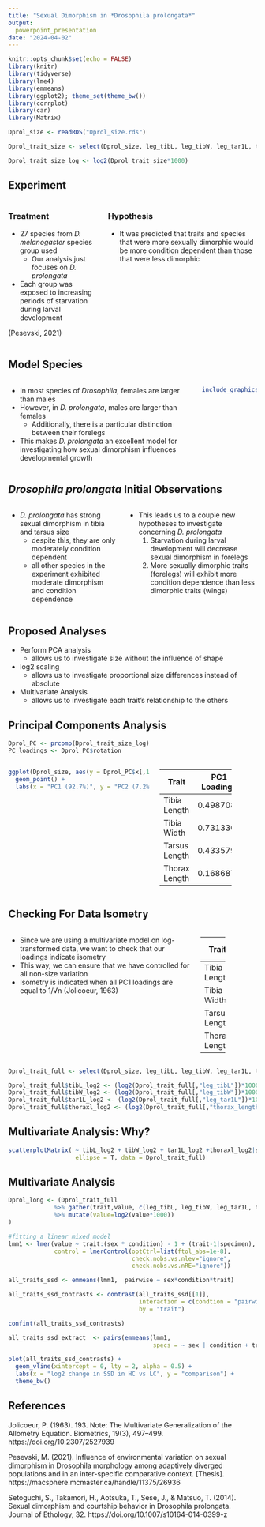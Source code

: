 ```yaml
---
title: "Sexual Dimorphism in *Drosophila prolongata*"
output: 
  powerpoint_presentation
date: "2024-04-02"
---
```



```r
knitr::opts_chunk$set(echo = FALSE)
library(knitr)
library(tidyverse)
library(lme4)
library(emmeans)
library(ggplot2); theme_set(theme_bw())
library(corrplot)
library(car)
library(Matrix)

Dprol_size <- readRDS("Dprol_size.rds")

Dprol_trait_size <- select(Dprol_size, leg_tibL, leg_tibW, leg_tar1L, thorax_length_mm) 

Dprol_trait_size_log <- log2(Dprol_trait_size*1000)
```

## Experiment
:::::::::::::: {.columns}
::: {.column}
### Treatment
- 27 species from *D. melanogaster* species group used
  - Our analysis just focuses on *D. prolongata*
- Each group was exposed to increasing periods of starvation during larval development

(Pesevski, 2021)

:::
::: {.column}
### Hypothesis
- It was predicted that traits and species that were more sexually dimorphic would be more condition dependent than those that were less dimorphic
:::
::::::::::::::

## Model Species

:::::::::::::: {.columns}
::: {.column}
- In most species of *Drosophila*, females are larger than males
- However, in *D. prolongata*, males are larger than females
  - Additionally, there is a particular distinction between their forelegs
- This makes *D. prolongata* an excellent model for investigating how sexual dimorphism influences developmental growth
:::
::: {.column}
```r

include_graphics("prolongata.PNG")

```
:::
::::::::::::::

## *Drosophila prolongata* Initial Observations
:::::::::::::: {.columns}
::: {.column}
- *D. prolongata* has strong sexual dimorphism in tibia and tarsus size
  - despite this, they are only moderately condition dependent
  - all other species in the experiment exhibited moderate dimorphism and condition dependence
:::
::: {.column}
- This leads us to a couple new hypotheses to investigate concerning *D. prolongata*
  1. Starvation during larval development will decrease sexual dimorphism in forelegs
  2. More sexually dimorphic traits (forelegs) will exhibit more condition dependence than less dimorphic traits (wings) 
:::
::::::::::::::

## Proposed Analyses
- Perform PCA analysis
  - allows us to investigate size without the influence of shape
- log2 scaling
  - allows us to investigate proportional size differences instead of absolute
- Multivariate Analysis
  - allows us to investigate each trait's relationship to the others

## Principal Components Analysis
```r
Dprol_PC <- prcomp(Dprol_trait_size_log)
PC_loadings <- Dprol_PC$rotation
```

:::::::::::::: {.columns}
::: {.column}
```r
ggplot(Dprol_size, aes(y = Dprol_PC$x[,1], x = Dprol_PC$x[,2], col = sex)) +
  geom_point() +
  labs(x = "PC1 (92.7%)", y = "PC2 (7.2%)")
```
:::
::: {.column}
+---------------+---------------+--------------------+
| Trait         | PC1 Loadings  | PC2 Loadings       |
+===============+===============+====================+
| Tibia Length  | 0.4987080     | -0.03130124        |
+---------------+---------------+--------------------+
| Tibia Width   | 0.7313304     | 0.41634811         |
+---------------+---------------+--------------------+
| Tarsus Length | 0.4335791     | -0.33812703        |
+---------------+---------------+--------------------+
| Thorax Length | 0.1686874     | -0.84341247        |
+---------------+---------------+--------------------+
:::
::::::::::::::

## Checking For Data Isometry
:::::::::::::: {.columns}
::: {.column}
- Since we are using a multivariate model on log-transformed data, we want to check that our loadings indicate isometry
- This way, we can ensure that we have controlled for all non-size variation
- Isometry is indicated when all PC1 loadings are equal to 1/√n (Jolicoeur, 1963)
:::
::: {.column}
+---------------+---------------+
| Trait         | PC1 Loadings  |
+===============+===============+
| Tibia Length  | 0.4987080     |
+---------------+---------------+
| Tibia Width   | 0.7313304     |
+---------------+---------------+
| Tarsus Length | 0.4335791     |
+---------------+---------------+
| Thorax Length | 0.1686874     |
+---------------+---------------+
:::
::::::::::::::

```r
Dprol_trait_full <- select(Dprol_size, leg_tibL, leg_tibW, leg_tar1L, thorax_length_mm, species_full, cohort, sex, specimen, condition) 

Dprol_trait_full$tibL_log2 <- (log2(Dprol_trait_full[,"leg_tibL"])*1000)
Dprol_trait_full$tibW_log2 <- (log2(Dprol_trait_full[,"leg_tibW"])*1000)
Dprol_trait_full$tar1L_log2 <- (log2(Dprol_trait_full[,"leg_tar1L"])*1000)
Dprol_trait_full$thoraxl_log2 <- (log2(Dprol_trait_full[,"thorax_length_mm"])*1000)
```

## Multivariate Analysis: Why?
```r
scatterplotMatrix( ~ tibL_log2 + tibW_log2 + tar1L_log2 +thoraxl_log2|sex, 
                   ellipse = T, data = Dprol_trait_full)
```

## Multivariate Analysis
```r

Dprol_long <- (Dprol_trait_full 
             %>% gather(trait,value, c(leg_tibL, leg_tibW, leg_tar1L, thorax_length_mm))
             %>% mutate(value=log2(value*1000))
)

#fitting a linear mixed model 
lmm1 <- lmer(value ~ trait:(sex * condition) - 1 + (trait-1|specimen), data = Dprol_long, 
             control = lmerControl(optCtrl=list(ftol_abs=1e-8),
                                   check.nobs.vs.nlev="ignore",
                                   check.nobs.vs.nRE="ignore"))

all_traits_ssd <- emmeans(lmm1,  pairwise ~ sex*condition*trait)

all_traits_ssd_contrasts <- contrast(all_traits_ssd[[1]], 
                                     interaction = c(condtion = "pairwise", sex = "pairwise"),
                                     by = "trait")

confint(all_traits_ssd_contrasts)

all_traits_ssd_extract  <- pairs(emmeans(lmm1, 
                                         specs = ~ sex | condition + trait), simple = "sex", by = "trait")
```

```r

plot(all_traits_ssd_contrasts) + 
  geom_vline(xintercept = 0, lty = 2, alpha = 0.5) + 
  labs(x = "log2 change in SSD in HC vs LC", y = "comparison") +
  theme_bw()
```

## References
Jolicoeur, P. (1963). 193. Note: The Multivariate Generalization of the Allometry Equation. Biometrics, 19(3), 497–499. https://doi.org/10.2307/2527939

Pesevski, M. (2021). Influence of environmental variation on sexual dimorphism in Drosophila morphology among adaptively diverged populations and in an inter-specific comparative context. [Thesis]. https://macsphere.mcmaster.ca/handle/11375/26936

Setoguchi, S., Takamori, H., Aotsuka, T., Sese, J., & Matsuo, T. (2014). Sexual dimorphism and courtship behavior in Drosophila prolongata. Journal of Ethology, 32. https://doi.org/10.1007/s10164-014-0399-z\